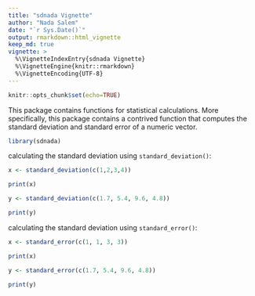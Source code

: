 ```yaml
---
title: "sdnada Vignette"
author: "Nada Salem"
date: "`r Sys.Date()`"
output: rmarkdown::html_vignette
keep_md: true
vignette: >
  %\VignetteIndexEntry{sdnada Vignette}
  %\VignetteEngine{knitr::rmarkdown}
  %\VignetteEncoding{UTF-8}
---
```


```r
knitr::opts_chunk$set(echo=TRUE)
```

This package contains functions for statistical calculations. More specifically, this package contains a contrived function that computes the standard deviation and standard error of a numeric vector.

```r

library(sdnada)

```

calculating the standard deviation using `standard_deviation()`:

```r

x <- standard_deviation(c(1,2,3,4))

print(x)

```

```r

y <- standard_deviation(c(1.7, 5.4, 9.6, 4.8))

print(y)

```

calculating the standard deviation using `standard_error()`:

```r

x <- standard_error(c(1, 1, 3, 3))

print(x)

```


```r

y <- standard_error(c(1.7, 5.4, 9.6, 4.8))

print(y)

```

